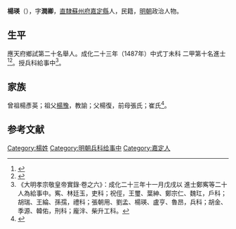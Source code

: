 {{Otheruses|other=名为杨瑛的其他人物|杨瑛}}
{{明清人物信息框
| 姓名 = 楊瑛
| 原名 =
| 圖片名稱= 
| 圖片大小 =
| 圖片說明 = 
| 最高職務 =
| 國家 = 大明 
| 爵位 =
| 籍貫 = 直隸蘇州府嘉定縣
| 族裔 = 
| 字號 = 
| 諡號 =
| 出生日期 = 生年不詳
| 出生地點 = <!---直隸蘇州府嘉定縣--->
| 逝世日期 = 卒年不詳 
| 逝世地點 =
| 墓葬 =
| 配偶 = 
| 親屬 = 
| 出身 =
* 成化二十三年丁未科進士出身
| 經歷 =
| 著作 =  
}}
'''楊瑛'''（{{bd|？||？|catIdx=}}），字'''潤卿'''，[[直隸|直隸]][[蘇州府|蘇州府]][[嘉定縣|嘉定縣]]人，民籍，[[明朝|明朝]]政治人物。

== 生平 ==
應天府鄉試第二十名舉人。成化二十三年（1487年）中式丁未科<!---會試第三百十四名--->二甲第十名進士<ref>{{Cite book|title=《[[皇明贡举考|皇明贡举考]]》卷五|last=（明）[[张朝瑞|张朝瑞]]|first=|publisher=《续修四库全书》史部第828册|year=|isbn=|location=|pages=}}</ref><ref>{{Cite book|title=贡举志五种 上|last=鲁小俊，江俊伟著|first=|publisher=武汉：武汉大学出版社|year=2009|isbn=978-7-307-07043-1|location=|pages=256-258}}</ref>。授兵科給事中<ref>《大明孝宗敬皇帝實錄·卷之六》：成化二十三年十一月戊戌以 進士鄭寯等二十人為給事中。寯、林廷玉，吏科；祝俓，王璽、葉紳、鄭宗仁、魏玒，戶科；胡瑞、王綸、孫孺，禮科；張朝用、劉孟、楊瑛、盧亨、魯昂，兵科；胡金、季源、韓佑，刑科；龐泮、柴升工科。</ref>。

== 家族 ==
曾祖楊彥英；祖父[[楊豫|楊豫]]，教諭；父楊復，前母張氏；崔氏<ref>{{Cite book|title=天一阁藏明代科举录选刊 登科录 点校本|last=龚延明主编|first=|publisher=宁波出版社|year=2016|isbn=978-7-5526-2320-8|location=宁波|pages=|quote=《天一閣藏明代科舉錄選刊.登科錄》之《成化二十三年進士登科錄》}}</ref>。

==参考文献==
{{reflist}}

{{成化二十三年丁未科殿試金榜}}

{{Authority control}}

{{DEFAULTSORT:}}
[[Category:楊姓|Category:楊姓]]
[[Category:明朝兵科给事中|Category:明朝兵科给事中]]
[[Category:嘉定人|Category:嘉定人]]